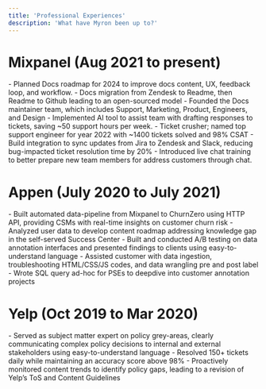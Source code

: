```yaml
---
title: 'Professional Experiences'
description: 'What have Myron been up to?'
---
```


# Mixpanel (Aug 2021 to present)
<AccordionGroup>
  <Accordion title="Support Engineer II (Aug 2022 to present)">
    - Planned Docs roadmap for 2024 to improve docs content, UX, feedback loop, and workflow.
    - Docs migration from Zendesk to Readme, then Readme to Github leading to an open-sourced model
    - Founded the Docs maintainer team, which includes Support, Marketing, Product, Engineers, and Design
    - Implemented AI tool to assist team with drafting responses to tickets, saving ~50 support hours per week.
  </Accordion>
  <Accordion title="Support Engineer I (Aug 2021 to Aug 2022)">
    - Ticket crusher; named top support engineer for year 2022 with ~1400 tickets solved and 98% CSAT
    - Build integration to sync updates from Jira to Zendesk and Slack, reducing bug-impacted ticket resolution time by 20%
    - Introduced live chat training to better prepare new team members for address customers through chat.
  </Accordion>
</AccordionGroup>

# Appen (July 2020 to July 2021)
<AccordionGroup>
  <Accordion title="Professional Services Engineer (Dec 2020 to July 2021)">
    - Built automated data-pipeline from Mixpanel to ChurnZero using HTTP API, providing CSMs with real-time insights on customer churn risk
    - Analyzed user data to develop content roadmap addressing knowledge gap in the self-served Success Center
    - Built and conducted A/B testing on data annotation interfaces and presented findings to clients using easy-to-understand language
  </Accordion>
  <Accordion title="Platform Support Associate (July 2020 to November 2020)">
    - Assisted customer with data ingestion, troubleshooting HTML/CSS/JS codes, and data wrangling pre and post label
    - Wrote SQL query ad-hoc for PSEs to deepdive into customer annotation projects
  </Accordion>
</AccordionGroup>

# Yelp (Oct 2019 to Mar 2020)
<AccordionGroup>
  <Accordion title="User Operations Associate">
    - Served as subject matter expert on policy grey-areas, clearly communicating complex policy decisions to internal and external stakeholders using easy-to-understand language
    - Resolved 150+ tickets daily while maintaining an accuracy score above 98%
    - Proactively monitored content trends to identify policy gaps, leading to a revision of Yelp’s ToS and Content Guidelines

  </Accordion>
</AccordionGroup>
